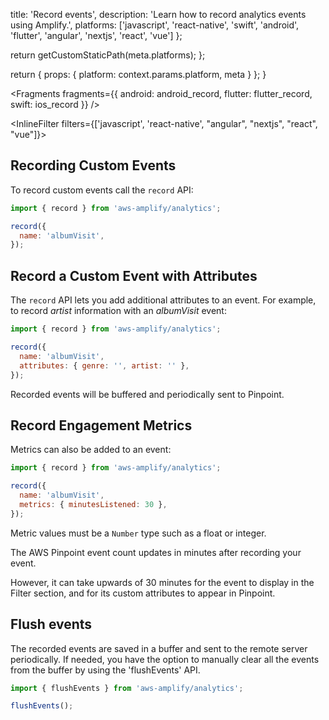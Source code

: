 
  title: 'Record events',
  description: 'Learn how to record analytics events using Amplify.',
  platforms: ['javascript', 'react-native', 'swift', 'android', 'flutter', 'angular', 'nextjs', 'react', 'vue'] 
};

  return getCustomStaticPath(meta.platforms);
};

  return {
    props: {
      platform: context.params.platform,
      meta
    }
  };
}


<Fragments
  fragments={{
    android: android_record,
    flutter: flutter_record,
    swift: ios_record
  }}
/>

<InlineFilter filters={['javascript',  'react-native', "angular", "nextjs", "react", "vue"]}>

## Recording Custom Events

To record custom events call the `record` API:

```javascript
import { record } from 'aws-amplify/analytics';

record({
  name: 'albumVisit',
});
```

## Record a Custom Event with Attributes

The `record` API lets you add additional attributes to an event. For example, to record _artist_ information with an _albumVisit_ event:

```javascript
import { record } from 'aws-amplify/analytics';

record({
  name: 'albumVisit',
  attributes: { genre: '', artist: '' },
});
```

Recorded events will be buffered and periodically sent to Pinpoint.

## Record Engagement Metrics

Metrics can also be added to an event:

```javascript
import { record } from 'aws-amplify/analytics';

record({
  name: 'albumVisit',
  metrics: { minutesListened: 30 },
});
```

Metric values must be a `Number` type such as a float or integer.

<Callout>

The AWS Pinpoint event count updates in minutes after recording your event.

However, it can take upwards of 30 minutes for the event to display in the Filter section, and for its custom attributes to appear in Pinpoint.

</Callout>

## Flush events

The recorded events are saved in a buffer and sent to the remote server periodically. If needed, you have the option to manually clear all the events from the buffer by using the 'flushEvents' API.

```javascript
import { flushEvents } from 'aws-amplify/analytics';

flushEvents();
```

</InlineFilter>
